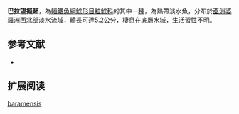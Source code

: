 {{Speciesbox
| name = 巴拉望擬魾
| status = NE
| status_system = IUCN3.1
| image = 
| image_width = 250px
| genus = Pseudobagarius
| species = baramensis
| authority = [[Fowler|Fowler]], 1905
| synonyms = *''Akysis baramensis'',Fowler, 1905
}}
'''巴拉望擬魾'''，為[[輻鰭魚綱|輻鰭魚綱]][[鯰形目|鯰形目]][[粒鯰科|粒鯰科]]的其中一[[種|種]]，為熱帶淡水魚，分布於[[亞洲|亞洲]][[婆羅洲|婆羅洲]]西北部淡水流域，體長可達5.2公分，棲息在底層水域，生活習性不明。

==参考文献==
*{{FishBase_species|genus=Pseudobagarius|species=baramensis|year=2015|month=2}}

== 扩展阅读 ==
{{refbegin}}
{{wikispecies-inline|Pseudobagarius baramensis|巴拉望擬魾}}
{{refend}}
{{Taxonbar|from=Q5636102}}

[[Category:擬魾屬|baramensis]]